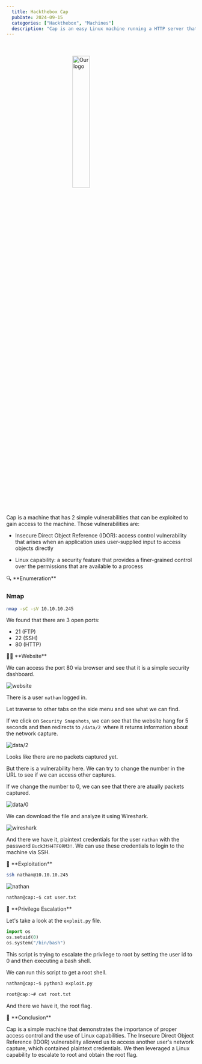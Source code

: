 ```yaml
---
  title: Hackthebox Cap
  pubDate: 2024-09-15
  categories: ["Hackthebox", "Machines"]
  description: "Cap is an easy Linux machine running a HTTP server that performs administrative functions including network captures. Improper controls result in Insecure Direct Object Reference (IDOR) giving access to another user's capture. The capture contains plaintext credentials and can be used to gain foothold. A Linux capability is then leveraged to escalate to root."
---
```


<img 
    style="display: block; 
           margin: 50px auto;
           width: 30%;"
    src="https://labs.hackthebox.com/storage/avatars/70ea3357a2d090af11a0953ec8717e90.png" 
    alt="Our logo">
</img>


Cap is a machine that has 2 simple vulnerabilities that can be exploited to gain access to the machine. Those vulnerabilities are:

- Insecure Direct Object Reference (IDOR): access control vulnerability that arises when an application uses user-supplied input to access objects directly

- Linux capability: a security feature that provides a finer-grained control over the permissions that are available to a process


<Section>🔍 **Enumeration**</Section>

### Nmap

```bash
nmap -sC -sV 10.10.10.245
```

We found that there are 3 open ports:

- 21 (FTP)
- 22 (SSH)
- 80 (HTTP)

<Section> 🕵️‍♂️ **Website**</Section>

We can access the port 80 via browser and see that it is a simple security dashboard.

![website](/InfoSecBlog/cap/image-20210522070007349.webp)

There is a user `nathan` logged in.

Let traverse to other tabs on the side menu and see what we can find.

If we click on `Security Snapshots`, we can see that the website hang for 5 seconds and then redirects to `/data/2 `where it returns information about the network capture.

![data/2](/InfoSecBlog/cap/image-20210522070209222.webp)

Looks like there are no packets captured yet.

But there is a vulnerability here. We can try to change the number in the URL to see if we can access other captures.

If we change the number to 0, we can see that there are atually packets captured.

![data/0](/InfoSecBlog/cap/pcap.png)

We can download the file and analyze it using Wireshark.

![wireshark](/InfoSecBlog/cap/wireshark.png)

And there we have it, plaintext credentials for the user `nathan` with the password `Buck3tH4TF0RM3!`.
We can use these credentials to login to the machine via SSH.

<Section>🔐 **Exploitation**</Section>

```bash
ssh nathan@10.10.10.245 

```


![nathan](/InfoSecBlog/cap/nathan.png)

```bash
nathan@cap:~$ cat user.txt
```

<Section>🚀 **Privilege Escalation**</Section>

Let's take a look at the `exploit.py` file.

```python
import os
os.setuid(0)
os.system("/bin/bash")
```

This script is trying to escalate the privilege to root by setting the user id to 0 and then executing a bash shell.

We can run this script to get a root shell.

```bash
nathan@cap:~$ python3 exploit.py
```

```bash
root@cap:~# cat root.txt
```

And there we have it, the root flag.

<Section>📝 **Conclusion**</Section>

Cap is a simple machine that demonstrates the importance of proper access control and the use of Linux capabilities. The Insecure Direct Object Reference (IDOR) vulnerability allowed us to access another user's network capture, which contained plaintext credentials. We then leveraged a Linux capability to escalate to root and obtain the root flag.

